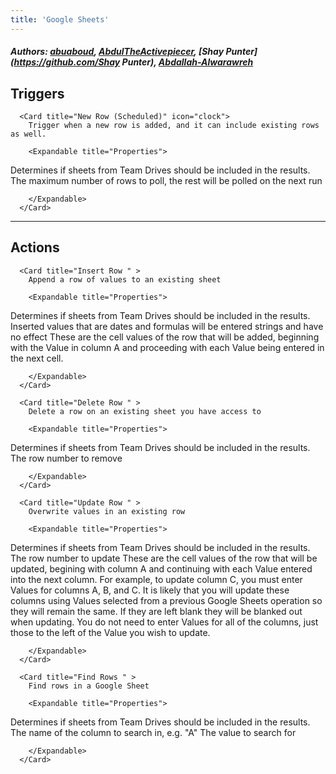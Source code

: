 ```yaml
---
title: 'Google Sheets'
---
```


##### Authors: [abuaboud](https://github.com/abuaboud), [AbdulTheActivepiecer](https://github.com/AbdulTheActivepiecer), [Shay Punter](https://github.com/Shay Punter), [Abdallah-Alwarawreh](https://github.com/Abdallah-Alwarawreh)


## Triggers


      <Card title="New Row (Scheduled)" icon="clock">
        Trigger when a new row is added, and it can include existing rows as well.

        <Expandable title="Properties">
          
<ResponseField name="Authentication" required type="Oauth2">

</ResponseField>
            
<ResponseField name="Spreadsheet" required type="Dropdown">

</ResponseField>
            
<ResponseField name="Include Team Drive Sheets" required type="Checkbox">
Determines if sheets from Team Drives should be included in the results.
</ResponseField>
            
<ResponseField name="Sheet" required type="Dropdown">

</ResponseField>
            
<ResponseField name="Max Rows to Poll"  type="Number">
The maximum number of rows to poll, the rest will be polled on the next run
</ResponseField>
              
        </Expandable>
      </Card>
  

---

## Actions


      <Card title="Insert Row " >
        Append a row of values to an existing sheet

        <Expandable title="Properties">
          
<ResponseField name="Authentication" required type="Oauth2">

</ResponseField>
            
<ResponseField name="Spreadsheet" required type="Dropdown">

</ResponseField>
            
<ResponseField name="Include Team Drive Sheets" required type="Checkbox">
Determines if sheets from Team Drives should be included in the results.
</ResponseField>
            
<ResponseField name="Sheet" required type="Dropdown">

</ResponseField>
            
<ResponseField name="As String"  type="Checkbox">
Inserted values that are dates and formulas will be entered strings and have no effect
</ResponseField>
            
<ResponseField name="Values" required type="Array">
These are the cell values of the row that will be added, beginning with the Value in column A and proceeding with each Value being entered in the next cell.
</ResponseField>
              
        </Expandable>
      </Card>
  
      <Card title="Delete Row " >
        Delete a row on an existing sheet you have access to

        <Expandable title="Properties">
          
<ResponseField name="Authentication" required type="Oauth2">

</ResponseField>
            
<ResponseField name="Spreadsheet" required type="Dropdown">

</ResponseField>
            
<ResponseField name="Include Team Drive Sheets" required type="Checkbox">
Determines if sheets from Team Drives should be included in the results.
</ResponseField>
            
<ResponseField name="Sheet" required type="Dropdown">

</ResponseField>
            
<ResponseField name="Row Number" required type="Number">
The row number to remove
</ResponseField>
              
        </Expandable>
      </Card>
  
      <Card title="Update Row " >
        Overwrite values in an existing row

        <Expandable title="Properties">
          
<ResponseField name="Authentication" required type="Oauth2">

</ResponseField>
            
<ResponseField name="Spreadsheet" required type="Dropdown">

</ResponseField>
            
<ResponseField name="Include Team Drive Sheets" required type="Checkbox">
Determines if sheets from Team Drives should be included in the results.
</ResponseField>
            
<ResponseField name="Sheet" required type="Dropdown">

</ResponseField>
            
<ResponseField name="Row Number" required type="Number">
The row number to update
</ResponseField>
            
<ResponseField name="Values" required type="Array">
These are the cell values of the row that will be updated, begining with column A and continuing with each Value entered into the next column. For example, to update column C, you must enter Values for columns A, B, and C. It is likely that you will update these columns using Values selected from a previous Google Sheets operation so they will remain the same. If they are left blank they will be blanked out when updating. You do not need to enter Values for all of the columns, just those to the left of the Value you wish to update.
</ResponseField>
              
        </Expandable>
      </Card>
  
      <Card title="Find Rows " >
        Find rows in a Google Sheet

        <Expandable title="Properties">
          
<ResponseField name="Authentication" required type="Oauth2">

</ResponseField>
            
<ResponseField name="Spreadsheet" required type="Dropdown">

</ResponseField>
            
<ResponseField name="Include Team Drive Sheets" required type="Checkbox">
Determines if sheets from Team Drives should be included in the results.
</ResponseField>
            
<ResponseField name="Sheet" required type="Dropdown">

</ResponseField>
            
<ResponseField name="Column Name" required type="Short_text">
The name of the column to search in, e.g. "A"
</ResponseField>
            
<ResponseField name="Search Value" required type="Short_text">
The value to search for
</ResponseField>
              
        </Expandable>
      </Card>
  

